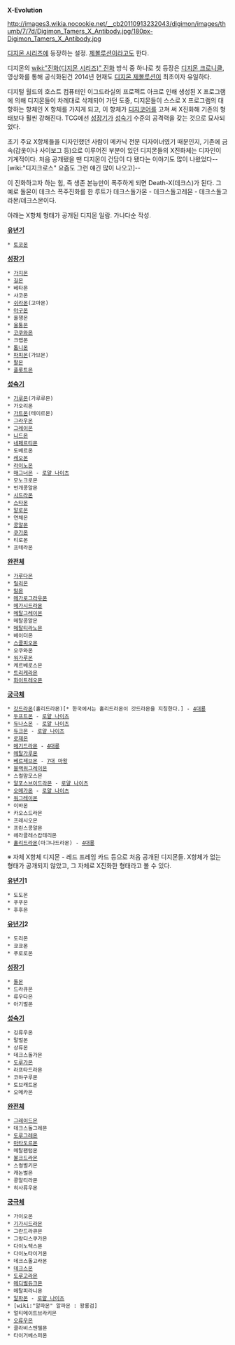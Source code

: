 '''X-Evolution'''

http://images3.wikia.nocookie.net/__cb20110913232043/digimon/images/thumb/7/7d/Digimon_Tamers_X_Antibody.jpg/180px-Digimon_Tamers_X_Antibody.jpg


[[디지몬 시리즈]]에 등장하는 설정. [[제볼루션]]이라고도 한다.

디지몬의 [[wiki:"진화(디지몬 시리즈)" 진화]] 방식 중 하나로 첫 등장은 [[디지몬 크로니클]], 영상화를 통해 공식화된건 2014년 현재도 [[디지몬 제볼루션]]이 최초이자 유일하다.

디지털 월드의 호스트 컴퓨터인 이그드라실의 프로젝트 아크로 인해 생성된 X 프로그램에 의해 디지몬들이 차례대로 삭제되어 가던 도중, 디지몬들이 스스로 X 프로그램의 대항하는 항체인 X 항체를 가지게 되고, 이 항체가 [[디지코어]]를 고쳐 써 X진화해 기존의 형태보다 훨씬 강해진다. TCG에선 [[성장기]]가 [[성숙기]] 수준의 공격력을 갖는 것으로 묘사되었다.

초기 주요 X항체들을 디자인했던 사람이 메카닉 전문 디자이너였기 때문인지, 기존에 금속(갑옷이나 사이보그 등)으로 이루어진 부분이 있던 디지몬들의 X진화체는 디자인이 기계적이다. 처음 공개됐을 땐 디지몬이 건담이 다 됐다는 이야기도 많이 나왔었다--[wiki:"디지크로스" 요즘도 그런 얘긴 많이 나오고]--

이 진화하고자 하는 힘, 즉 생존 본능만이 폭주하게 되면 Death-X(데크스)가 된다. 그 예로 돌몬이 데크스 폭주진화를 한 루트가  데크스돌가몬 - 데크스돌고레몬 - 데크스돌고라몬/데크스몬이다.

아래는 X항체 형태가 공개된 디지몬 일람. 가나다순 작성.


'''[[유년기]]'''
 * [[토코몬]]

'''[[성장기]]'''
 * [[가지몬]]
 * [[길몬]]
 * 베타몬
 * 샤코몬
 * [[쉬라몬]](고마몬)
 * [[아구몬]]
 * 올챙몬
 * [[울퉁몬]]
 * [[코쿠와몬]]
 * 크랩몬
 * [[톱니몬]]
 * [[파피몬]](가브몬)
 * [[팔몬]]
 * [[플롯트몬]]

'''[[성숙기]]'''
 * [[가루몬]](가루루몬)
 * 가오리몬
 * [[가트몬]](테이르몬)
 * [[그라우몬]]
 * [[그레이몬]]
 * [[니드몬]]
 * [[네페르티몬]]
 * 도베르몬
 * [[레오몬]]
 * [[라이노몬]]
 * [[매그너몬]] - [[로얄 나이츠]]
 * 모노크로몬
 * 번개콩알몬
 * [[시드라몬]]
 * [[스타몬]]
 * [[알로몬]]
 * 연체몬
 * [[콩알몬]]
 * [[쿠가몬]]
 * 티로몬
 * 프테라몬

'''[[완전체]]'''
 * [[가루다몬]]
 * [[릴리몬]]
 * [[맘몬]]
 * [[메가로그라우몬]]
 * [[메가시드라몬]]
 * [[메탈그레이몬]]
 * 메탈콩알몬
 * [[메탈티라노몬]]
 * 베이더몬
 * [[스콜피오몬]]
 * 오쿠와몬
 * [[워가루몬]]
 * 케르베로스몬
 * [[트리케라몬]]
 * [[화이트레오몬]]

'''[[궁극체]]'''
 * [[갓드라몬]](홀리드라몬)[* 한국에서는 홀리드라몬이 갓드라몬을 지칭한다.] - [[4대룡]]
 * [[두프트몬]] - [[로얄 나이츠]]
 * [[듀나스몬]] - [[로얄 나이츠]]
 * [[듀크몬]] - [[로얄 나이츠]]
 * [[로제몬]]
 * [[메기드라몬]] - [[4대룡]]
 * [[메탈가루몬]]
 * [[베르제브몬]] - [[7대 마왕]]
 * [[블랙워그레이몬]]
 * 스컬맘모스몬
 * [[알포스브이드라몬]] - [[로얄 나이츠]]
 * [[오메가몬]] - [[로얄 나이츠]]
 * [[워그레이몬]]
 * 이바몬
 * 카오스드라몬
 * 프레시오몬
 * 프린스콩알몬
 * 헤라클레스캅테리몬
 * [[홀리드라몬]](마그나드라몬) - [[4대룡]]



※ 자체 X항체 디지몬 - 레드 프레임 카드 등으로 처음 공개된 디지몬들. X항체가 없는 형태가 공개되지 않았고, 그 자체로 X진화한 형태라고 볼 수 있다.

'''[[유년기]]1'''
 * 도도몬
 * 푸푸몬
 * 후후몬

'''[[유년기]]2'''
 * 도리몬
 * 쿄쿄몬
 * 푸로로몬

'''[[성장기]]'''
 * [[돌몬]]
 * 드라큐몬
 * 류우다몬
 * 아기벌몬

'''[[성숙기]]'''
 * 깅류우몬
 * 말벌몬
 * 상류몬
 * 데크스돌가몬
 * [[도루가몬]]
 * 라프타드라몬
 * 코하구루몬
 * 토브캐트몬
 * 오메카몬

'''[[완전체]]'''
 * [[그레이드몬]]
 * 데크스돌그레몬
 * [[도루그레몬]]
 * [[마타도르몬]]
 * 메탈팬텀몬
 * [[볼크드라몬]]
 * 스컬벌키몬
 * 캐논벌몬
 * 콩알티라몬
 * 히사류우몬

'''[[궁극체]]'''
 * 가이오몬
 * [[기가시드라몬]]
 * 그란드라큐몬
 * 그랑디스쿠가몬
 * 다이노렉스몬
 * 다이노타이거몬
 * 데크스돌고라몬
 * [[데크스몬]]
 * [[도루고라몬]]
 * [[메디벌듀크몬]]
 * 메탈피라니몬
 * [[알파몬]] - [[로얄 나이츠]]
 * [wiki:"알파몬" 알파몬 : 왕룡검]
 * 얼티메이트브라키몬
 * [[오류우몬]]
 * 클라비스엔젤몬
 * 타이거베스퍼몬
